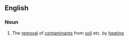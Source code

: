 ==English==

===Noun===
{{wikipedia}}
{{en-noun|sg=[[thermal]] [[desorption]]|-}}

# The [[removal]] of [[contaminant]]s from [[soil]] etc. by [[heating]]